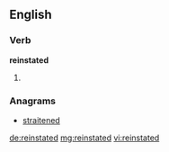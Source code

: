 ==English==

===Verb===
'''reinstated'''

# {{en-past of|reinstate}}

===Anagrams===
* [[straitened#English|straitened]]

[[de:reinstated]]
[[mg:reinstated]]
[[vi:reinstated]]